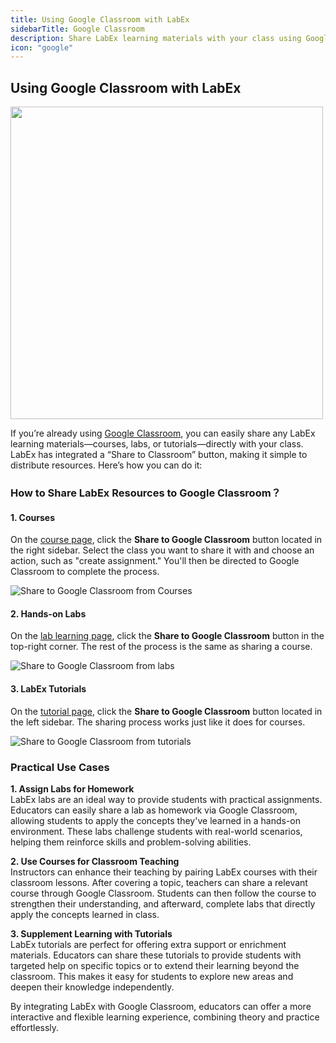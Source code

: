 ```yaml
---
title: Using Google Classroom with LabEx
sidebarTitle: Google Classroom
description: Share LabEx learning materials with your class using Google Classroom.
icon: "google"
---
```


## Using Google Classroom with LabEx

<img width="500" src="/images/classroom-banner-2.svg" />

If you’re already using [Google Classroom](https://classroom.google.com/), you can easily share any LabEx learning materials—courses, labs, or tutorials—directly with your class. LabEx has integrated a “Share to Classroom” button, making it simple to distribute resources. Here’s how you can do it:

### How to Share LabEx Resources to Google Classroom？

#### 1. Courses

On the [course page](https://labex.io/courses/quick-start-with-linux), click the **Share to Google Classroom** button located in the right sidebar. Select the class you want to share it with and choose an action, such as "create assignment." You'll then be directed to Google Classroom to complete the process.

![Share to Google Classroom from Courses](/images/screenshot-20241015-JEZzbhtx@2x.png)

#### 2. Hands-on Labs

On the [lab learning page](https://labex.io/labs/linux-your-first-linux-lab-270253), click the **Share to Google Classroom** button in the top-right corner. The rest of the process is the same as sharing a course.

![Share to Google Classroom from labs](/images/screenshot-20241015-VEvj9aHc@2x.png)

#### 3. LabEx Tutorials

On the [tutorial page](https://labex.io/tutorials/linux-your-first-linux-lab-270253), click the **Share to Google Classroom** button located in the left sidebar. The sharing process works just like it does for courses.

![Share to Google Classroom from tutorials](/images/screenshot-20241015-ATLhZnHh@2x.png)

### Practical Use Cases

**1. Assign Labs for Homework**  
LabEx labs are an ideal way to provide students with practical assignments. Educators can easily share a lab as homework via Google Classroom, allowing students to apply the concepts they've learned in a hands-on environment. These labs challenge students with real-world scenarios, helping them reinforce skills and problem-solving abilities.

**2. Use Courses for Classroom Teaching**  
Instructors can enhance their teaching by pairing LabEx courses with their classroom lessons. After covering a topic, teachers can share a relevant course through Google Classroom. Students can then follow the course to strengthen their understanding, and afterward, complete labs that directly apply the concepts learned in class.

**3. Supplement Learning with Tutorials**  
LabEx tutorials are perfect for offering extra support or enrichment materials. Educators can share these tutorials to provide students with targeted help on specific topics or to extend their learning beyond the classroom. This makes it easy for students to explore new areas and deepen their knowledge independently.

By integrating LabEx with Google Classroom, educators can offer a more interactive and flexible learning experience, combining theory and practice effortlessly.

